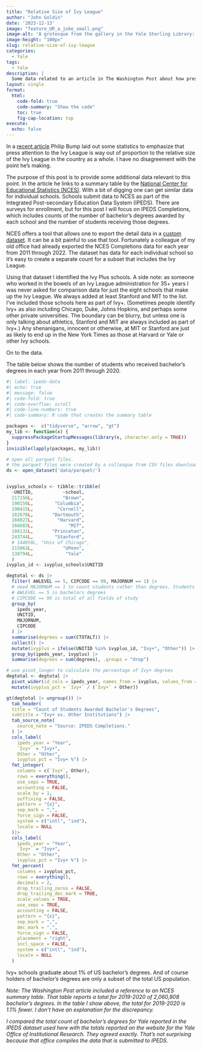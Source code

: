 ```yaml
---
title: "Relative Size of Ivy League"
author: "John Goldin"
date: '2023-12-13'
image: "feature_UR_a_joke_small.png"
image-alt: 'A grotesque from the gallery in the Yale Sterling Library: a student with an open book where the page says U R A JOKE'
image-height: "100px"
slug: relative-size-of-ivy-league
categories:
  - Yale
tags:
  - Yale
description: |
  Some data related to an article in The Washington Post about how press coverage of the Ivy League is disproportionate to the size of the Ivy League compared with the country at large.
layout: single
format:
  html:
    code-fold: true
    code-summary: "Show the code"
    toc: true
    fig-cap-location: top
execute: 
  echo: false
---
```


In a [recent article](https://wapo.st/3RG5NM8) Philip Bump laid out some statistics to emphasize that press attention to the Ivy League is way out of proportion to the relative size of the Ivy League in the country as a whole. I have no disagreement with the point he's making.

The purpose of this post is to provide some additional data relevant to this point. In the article he links to a summary table by the [National Center for Educational Statistics (NCES)](https://nces.ed.gov/programs/digest/d21/tables/dt21_301.20.asp). With a bit of digging one can get similar data for individual schools. Schools submit data to NCES as part of the Integrated Post-secondary Education Data System (IPEDS). There are surveys for enrollment, but for this post I will focus on IPEDS Completions, which includes counts of the number of bachelor's degrees awarded by each school and the number of students receiving those degrees.

NCES offers a tool that allows one to export the detail data in a [custom dataset](https://nces.ed.gov/ipeds/datacenter/InstitutionList.aspx?goToReportId=5&sid=6e5d4a28-07a8-4c45-83de-d5bad88b61b8&rtid=5). It can be a bit painful to use that tool. Fortunately a colleague of my old office had already exported the NCES Completions data for each year from 2011 through 2022. The dataset has data for each individual school so it's easy to create a separate count for a subset that includes the Ivy League.

Using that dataset I identified the Ivy Plus schools. A side note: as someone who worked in the bowels of an Ivy League administration for 35+ years I was never asked for comparison data for just the eight schools that make up the Ivy League. We always added at least Stanford and MIT to the list. I've included those schools here as part of Ivy+. (Sometimes people identify Ivy+ as also including Chicago, Duke, Johns Hopkins, and perhaps some other private universities. The boundary can be blurry, but unless one is only talking about athletics, Stanford and MIT are always included as part of Ivy+.) Any shenanigans, innocent or otherwise, at MIT or Stanford are just as likely to end up in the New York Times as those at Harvard or Yale or other Ivy schools.

On to the data.

The table below shows the number of students who received bachelor's degrees in each year from 2011 through 2020.

```r
#| label: ipeds-data
#| echo: true
#| message: false
#| code-fold: true
#| code-overflow: scroll
#| code-line-numbers: true
#| code-summary: R code that creates the summary table

packages <-  c("tidyverse", "arrow", "gt")
my_lib <- function(x) {
  suppressPackageStartupMessages(library(x, character.only = TRUE))
}
invisible(lapply(packages, my_lib))

# open all parquet files.
# the parquet files were created by a colleague from CSV files downloaded from NCES
ds <- open_dataset('data/parquet/')


ivyplus_schools <- tibble::tribble(
  ~UNITID,           ~school,
  217156L,           "Brown",
  190150L,        "Columbia",
  190415L,         "Cornell",
  182670L,       "Dartmouth",
  166027L,         "Harvard",
  166683L,             "MIT",
  186131L,       "Princeton",
  243744L,        "Stanford",
  # 144050L, "Univ of Chicago",
  215062L,           "UPenn",
  130794L,            "Yale"
  )
ivyplus_id <- ivyplus_schools$UNITID

degtotal <- ds |>
  filter( AWLEVEL == 5, CIPCODE == 99, MAJORNUM == 1) |>
  # need MAJORNUM == 1 to count students rather than degrees. Students can have multiple bachelors degrees. Only first is counted.
  # AWLEVEL == 5 is bachelors degrees
  # CIPCODE == 99 is total of all fields of study
  group_by(
    ipeds_year,
    UNITID,
    MAJORNUM,
    CIPCODE
  ) |>
  summarise(degrees = sum(CTOTALT)) |>
  collect() |>
  mutate(ivyplus = ifelse(UNITID %in% ivyplus_id, "Ivy+", "Other")) |>
  group_by(ipeds_year, ivyplus) |>
  summarise(degrees = sum(degrees), .groups = "drop")

# use pivot_longer to calculate the percentage of Ivy+ degrees
degtotal <- degtotal |>
  pivot_wider(id_cols = ipeds_year, names_from = ivyplus, values_from = degrees) |>
  mutate(ivyplus_pct = `Ivy+` / (`Ivy+` + Other))

gt(degtotal |> ungroup()) |>
  tab_header(
  title = "Count of Students Awarded Bachelor's Degrees",
  subtitle = "Ivy+ vs. Other Institutions") |>
  tab_source_note(
    source_note = "Source: IPEDS Completions."
  ) |>
  cols_label(
    ipeds_year = "Year",
    `Ivy+` = "Ivy+",
    Other = "Other",
    ivyplus_pct = "Ivy+ %") |>
  fmt_integer(
    columns = c(`Ivy+`, Other),
    rows = everything(),
    use_seps = TRUE,
    accounting = FALSE,
    scale_by = 1,
    suffixing = FALSE,
    pattern = "{x}",
    sep_mark = ",",
    force_sign = FALSE,
    system = c("intl", "ind"),
    locale = NULL
  )|>
  cols_label(
    ipeds_year = "Year",
    `Ivy+` = "Ivy+",
    Other = "Other",
    ivyplus_pct = "Ivy+ %") |>
  fmt_percent(
    columns = ivyplus_pct,
    rows = everything(),
    decimals = 2,
    drop_trailing_zeros = FALSE,
    drop_trailing_dec_mark = TRUE,
    scale_values = TRUE,
    use_seps = TRUE,
    accounting = FALSE,
    pattern = "{x}",
    sep_mark = ",",
    dec_mark = ".",
    force_sign = FALSE,
    placement = "right",
    incl_space = FALSE,
    system = c("intl", "ind"),
    locale = NULL
  ) 
```

Ivy+ schools graduate about 1% of US bachelor's degrees. And of course holders of bachelor's degrees are only a subset of the total US population.

*Note: The Washington Post article included a reference to an NCES summary table. That table reports a total for 2019-2020 of 2,060,808 bachelor's degrees. In the table I show above, the total for 2019-2020 is 1.1% fewer. I don't have an explanation for the discrepancy.*

*I compared the total count of bachelor's degrees for Yale reported in the IPEDS dataset used here with the totals reported on the website for the Yale Office of Institutional Research. They agreed exactly. That's not surprising because that office compiles the data that is submitted to IPEDS.*
